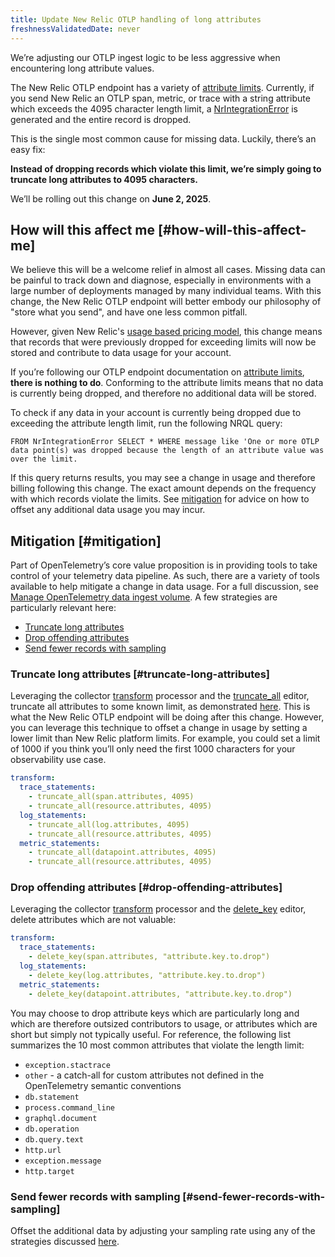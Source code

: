 ```yaml
---
title: Update New Relic OTLP handling of long attributes
freshnessValidatedDate: never
---
```


We’re adjusting our OTLP ingest logic to be less aggressive when encountering long attribute values.

The New Relic OTLP endpoint has a variety of [attribute limits](/docs/opentelemetry/best-practices/opentelemetry-otlp/#attribute-limits). Currently, if you send New Relic an OTLP span, metric, or trace with a string attribute which exceeds the 4095 character length limit, a [NrIntegrationError](https://docs.newrelic.com/docs/data-apis/manage-data/nrintegrationerror/) is generated and the entire record is dropped.

This is the single most common cause for missing data. Luckily, there’s an easy fix:

**Instead of dropping records which violate this limit, we’re simply going to truncate long attributes to 4095 characters.**

We’ll be rolling out this change on **June 2, 2025**.

## How will this affect me [#how-will-this-affect-me]

We believe this will be a welcome relief in almost all cases. Missing data can be painful to track down and diagnose, especially in environments with a large number of deployments managed by many individual teams. With this change, the New Relic OTLP endpoint will better embody our philosophy of "store what you send", and have one less common pitfall.

However, given New Relic's [usage based pricing model](https://newrelic.com/pricing), this change means that records that were previously dropped for exceeding limits will now be stored and contribute to data usage for your account.

If you’re following our OTLP endpoint documentation on [attribute limits](/docs/opentelemetry/best-practices/opentelemetry-otlp/#attribute-limits), **there is nothing to do**. Conforming to the attribute limits means that no data is currently being dropped, and therefore no additional data will be stored.

To check if any data in your account is currently being dropped due to exceeding the attribute length limit, run the following NRQL query:

```
FROM NrIntegrationError SELECT * WHERE message like 'One or more OTLP data point(s) was dropped because the length of an attribute value was over the limit.
```

If this query returns results, you may see a change in usage and therefore billing following this change. The exact amount depends on the frequency with which records violate the limits. See [mitigation](#mitigation) for advice on how to offset any additional data usage you may incur.

## Mitigation [#mitigation]

Part of OpenTelemetry’s core value proposition is in providing tools to take control of your telemetry data pipeline. As such, there are a variety of tools available to help mitigate a change in data usage. For a full discussion, see [Manage OpenTelemetry data ingest volume](/docs/opentelemetry/best-practices/opentelemetry-manage-data-ingest-volume/). A few strategies are particularly relevant here:

* [Truncate long attributes](#truncate-long-attributes)
* [Drop offending attributes](#drop-offending-attributes)
* [Send fewer records with sampling](#send-fewer-records-with-sampling)

### Truncate long attributes [#truncate-long-attributes]

Leveraging the collector [transform](https://github.com/open-telemetry/opentelemetry-collector-contrib/tree/main/processor/transformprocessor) processor and the [truncate_all](https://github.com/open-telemetry/opentelemetry-collector-contrib/tree/main/pkg/ottl/ottlfuncs#truncate_all) editor, truncate all attributes to some known limit, as demonstrated [here](https://github.com/newrelic/newrelic-opentelemetry-examples/blob/036108c49b20f0e05ca80366a488d60cd02c5e1d/other-examples/collector/nr-config/otel-config.yaml#L14-L24). This is what the New Relic OTLP endpoint will be doing after this change. However, you can leverage this technique to offset a change in usage by setting a lower limit than New Relic platform limits. For example, you could set a limit of 1000 if you think you’ll only need the first 1000 characters for your observability use case.

```yaml
transform:
  trace_statements:
    - truncate_all(span.attributes, 4095)
    - truncate_all(resource.attributes, 4095)
  log_statements:
    - truncate_all(log.attributes, 4095)
    - truncate_all(resource.attributes, 4095)
  metric_statements:
    - truncate_all(datapoint.attributes, 4095)
    - truncate_all(resource.attributes, 4095)
```

### Drop offending attributes [#drop-offending-attributes]

Leveraging the collector [transform](https://github.com/open-telemetry/opentelemetry-collector-contrib/tree/main/processor/transformprocessor) processor and the [delete_key](https://github.com/open-telemetry/opentelemetry-collector-contrib/tree/main/pkg/ottl/ottlfuncs#delete_key) editor, delete attributes which are not valuable:

```yaml
transform:
  trace_statements:
    - delete_key(span.attributes, "attribute.key.to.drop")
  log_statements:
    - delete_key(log.attributes, "attribute.key.to.drop")
  metric_statements:
    - delete_key(datapoint.attributes, "attribute.key.to.drop")
```

You may choose to drop attribute keys which are particularly long and which are therefore outsized contributors to usage, or attributes which are short but simply not typically useful. For reference, the following list summarizes the 10 most common attributes that violate the length limit:

* `exception.stactrace`
* `other` - a catch-all for custom attributes not defined in the OpenTelemetry semantic conventions
* `db.statement`
* `process.command_line`
* `graphql.document`
* `db.operation`
* `db.query.text`
* `http.url`
* `exception.message`
* `http.target`

### Send fewer records with sampling [#send-fewer-records-with-sampling]

Offset the additional data by adjusting your sampling rate using any of the strategies discussed [here](/docs/opentelemetry/best-practices/opentelemetry-manage-data-ingest-volume/#concept-sampling).
